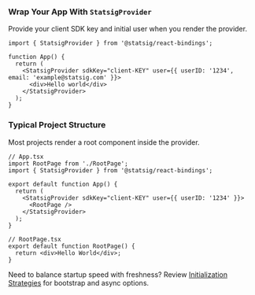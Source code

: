 ### Wrap Your App With `StatsigProvider`

Provide your client SDK key and initial user when you render the provider.

```tsx
import { StatsigProvider } from '@statsig/react-bindings';

function App() {
  return (
    <StatsigProvider sdkKey="client-KEY" user={{ userID: '1234', email: 'example@statsig.com' }}>
      <div>Hello world</div>
    </StatsigProvider>
  );
}
```

### Typical Project Structure

Most projects render a root component inside the provider.

```tsx
// App.tsx
import RootPage from './RootPage';
import { StatsigProvider } from '@statsig/react-bindings';

export default function App() {
  return (
    <StatsigProvider sdkKey="client-KEY" user={{ userID: '1234' }}>
      <RootPage />
    </StatsigProvider>
  );
}
```

```tsx
// RootPage.tsx
export default function RootPage() {
  return <div>Hello World</div>;
}
```

<Info>
Need to balance startup speed with freshness? Review <a href="/client/concepts/initialize" >Initialization Strategies</a> for bootstrap and async options.
</Info>
